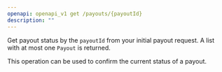 ```yaml
---
openapi: openapi_v1 get /payouts/{payoutId}
description: ""
---
```


Get payout status by the `payoutId` from your initial payout request. A list with at most one `Payout` is returned. 

This operation can be used to confirm the current status of a payout.